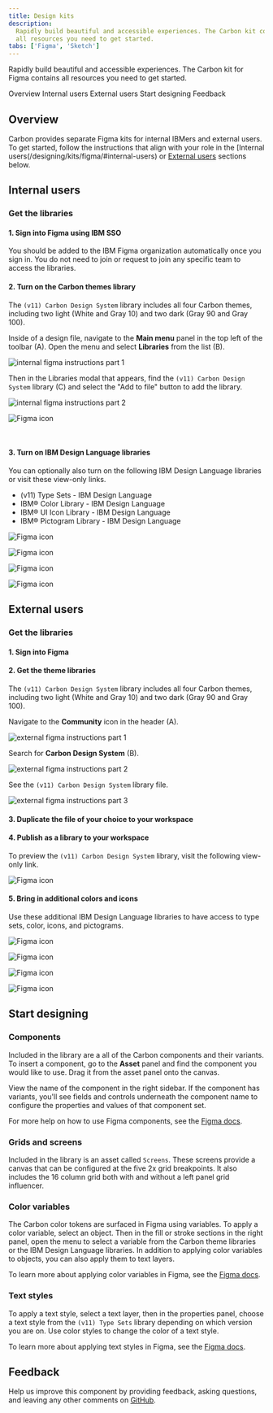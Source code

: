 ```yaml
---
title: Design kits
description:
  Rapidly build beautiful and accessible experiences. The Carbon kit contains
  all resources you need to get started.
tabs: ['Figma', 'Sketch']
---
```


<PageDescription>

Rapidly build beautiful and accessible experiences. The Carbon kit for Figma
contains all resources you need to get started.

</PageDescription>

<AnchorLinks>
  <AnchorLink>Overview</AnchorLink>
  <AnchorLink>Internal users</AnchorLink>
  <AnchorLink>External users</AnchorLink>
  <AnchorLink>Start designing</AnchorLink>
  <AnchorLink>Feedback</AnchorLink>
</AnchorLinks>

## Overview

Carbon provides separate Figma kits for internal IBMers and external users. To
get started, follow the instructions that align with your role in the [Internal
users(/designing/kits/figma/#internal-users) or
[External users](/designing/kits/figma/#external-users) sections below.

## Internal users

### Get the libraries

#### 1. Sign into Figma using IBM SSO

You should be added to the IBM Figma organization automatically once you sign
in. You do not need to join or request to join any specific team to access the
libraries.

#### 2. Turn on the Carbon themes library

The `(v11) Carbon Design System` library includes all four Carbon themes,
including two light (White and Gray 10) and two dark (Gray 90 and Gray 100).

Inside of a design file, navigate to the **Main menu** panel in the top left of
the toolbar (A). Open the menu and select **Libraries** from the list (B).

<Row>
<Column colLg={8}>

![internal figma instructions part 1](images/design-figma-1.png)

</Column>
</Row>

Then in the Libraries modal that appears, find the `(v11) Carbon Design System`
library (C) and select the "Add to file" button to add the library.

<Row>
<Column colLg={8}>

![internal figma instructions part 2](images/design-figma-2.png)

</Column>
</Row>

<Row className="resource-card-group">
<Column colMd={4} colLg={4} noGutterSm>
  <ResourceCard
    subTitle="(v11) Carbon Design System"
    href="https://www.figma.com/file/YAnB1jKx0yCUL29j6uSLpg/(v11)-White-Theme---Carbon-Design-System"
    actionIcon="launch">

![Figma icon](/images/figma.svg)

  </ResourceCard>
</Column>
</Row>

<br />

#### 3. Turn on IBM Design Language libraries 

You can optionally also turn on the following IBM Design Language libraries or
visit these view-only links.

- (v11) Type Sets - IBM Design Language
- IBM® Color Library - IBM Design Language
- IBM® UI Icon Library - IBM Design Language
- IBM® Pictogram Library - IBM Design Language

<Row className="resource-card-group">
<Column colMd={4} colLg={4} noGutterSm>
  <ResourceCard
    subTitle="(v11) Type Sets"
    href="https://www.figma.com/design/rK06GY6bvEfokuzrFGdtWB/-v11--Type-Sets-%E2%80%93-Carbon-Design-System?node-id=129-2&p=f&t=dRJHKo5AUtg1e755-0"
    actionIcon="launch">

![Figma icon](/images/figma.svg)

  </ResourceCard>
</Column>
<Column colMd={4} colLg={4} noGutterSm>
  <ResourceCard
    subTitle="IBM® Color Library"
    href="https://www.figma.com/design/Gvwx2RnAZzDKTjVuC5xOlO/IBM%C2%AE-Color-Library?node-id=129-2&p=f&t=UjXrfg4Uf7mTVBoh-0"
    actionIcon="launch">

![Figma icon](/images/figma.svg)

  </ResourceCard>
</Column>
<Column colMd={4} colLg={4} noGutterSm>
  <ResourceCard
    subTitle="IBM® UI Icon Library"
    href="https://www.figma.com/design/J5c0d85dSJn9JnBhSYYLmD/IBM%C2%AE-UI-Icon-Library?node-id=129-2&p=f&t=D3sSTCZzYBYvzx1I-0"
    actionIcon="launch">

![Figma icon](/images/figma.svg)

  </ResourceCard>
</Column>
<Column colMd={4} colLg={4} noGutterSm>
  <ResourceCard
    subTitle="IBM® Pictogram Library"
    href="https://www.figma.com/design/PkUl9UBuvA41GPpyl84NBc/IBM%C2%AE-Pictogram-Library?node-id=0-1&p=f&t=Nj4MN7jsdovg7UPK-0"
    actionIcon="launch">

![Figma icon](/images/figma.svg)

  </ResourceCard>
</Column>
</Row>

## External users

### Get the libraries

#### 1. Sign into Figma

#### 2. Get the theme libraries

The `(v11) Carbon Design System` library includes all four Carbon themes,
including two light (White and Gray 10) and two dark (Gray 90 and Gray 100).

Navigate to the **Community** icon in the header (A).

<Row>
<Column colLg={8}>

![external figma instructions part 1](images/design-figma-3.png)

</Column>
</Row>

Search for **Carbon Design System** (B).

<Row>
<Column colLg={8}>

![external figma instructions part 2](images/design-figma-4.png)

</Column>
</Row>

See the `(v11) Carbon Design System` library file.

<Row>
<Column colLg={8}>

![external figma instructions part 3](images/design-figma-5.png)

</Column>
</Row>

#### 3. Duplicate the file of your choice to your workspace

#### 4. Publish as a library to your workspace

To preview the `(v11) Carbon Design System` library, visit the following
view-only link.

<Row className="resource-card-group">
<Column colMd={4} colLg={4} noGutterSm>
  <ResourceCard
    subTitle="(v11) Carbon Design System"
    href="https://www.figma.com/community/file/1157761560874207208"
    actionIcon="launch">

![Figma icon](/images/figma.svg)

  </ResourceCard>
</Column>
</Row>

#### 5. Bring in additional colors and icons

Use these additional IBM Design Language libraries to have access to type sets,
color, icons, and pictograms.

<Row className="resource-card-group">
<Column colMd={4} colLg={4} noGutterSm>
  <ResourceCard
    subTitle="(v11) Type Sets"
    href="https://www.figma.com/community/file/1127113732861637625"
    actionIcon="launch">

![Figma icon](/images/figma.svg)

  </ResourceCard>
</Column>
<Column colMd={4} colLg={4} noGutterSm>
  <ResourceCard
    subTitle="IBM® Color Library"
    href="https://www.figma.com/community/file/1089055766693968230"
    actionIcon="launch">

![Figma icon](/images/figma.svg)

  </ResourceCard>
</Column>
<Column colMd={4} colLg={4} noGutterSm>
  <ResourceCard
    subTitle="IBM® UI Icon Library"
    href="https://www.figma.com/community/file/1089055340263947620"
    actionIcon="launch">

![Figma icon](/images/figma.svg)

  </ResourceCard>
</Column>
<Column colMd={4} colLg={4} noGutterSm>
  <ResourceCard
    subTitle="IBM® Pictogram Library"
    href="https://www.figma.com/community/file/1089047716352012639"
    actionIcon="launch">

![Figma icon](/images/figma.svg)

  </ResourceCard>
</Column>
</Row>

## Start designing

### Components

Included in the library are a all of the Carbon components and their variants.
To insert a component, go to the **Asset** panel and find the component you
would like to use. Drag it from the asset panel onto the canvas.

View the name of the component in the right sidebar. If the component has
variants, you'll see fields and controls underneath the component name to
configure the properties and values of that component set.

For more help on how to use Figma components, see the
[Figma docs](https://help.figma.com/hc/en-us/articles/360056440594-Create-and-use-variants#Use_variants).

### Grids and screens

Included in the library is an asset called `Screens`. These screens provide a
canvas that can be configured at the five 2x grid breakpoints. It also includes
the 16 column grid both with and without a left panel grid influencer.

### Color variables

The Carbon color tokens are surfaced in Figma using variables. To apply a color
variable, select an object. Then in the fill or stroke sections in the right
panel, open the menu to select a variable from the Carbon theme libraries or the
IBM Design Language libraries. In addition to applying color variables to
objects, you can also apply them to text layers.

To learn more about applying color variables in Figma, see the
[Figma docs](https://help.figma.com/hc/en-us/articles/15343107263511-Apply-variables-to-designs).

### Text styles

To apply a text style, select a text layer, then in the properties panel, choose
a text style from the `(v11) Type Sets` library depending on which version you
are on. Use color styles to change the color of a text style.

To learn more about applying text styles in Figma, see the
[Figma docs](https://help.figma.com/hc/en-us/articles/360039957034-Create-and-Apply-Text-Styles#apply).

## Feedback

Help us improve this component by providing feedback, asking questions, and
leaving any other comments on
[GitHub](https://github.com/carbon-design-system/carbon-design-kit/issues).
